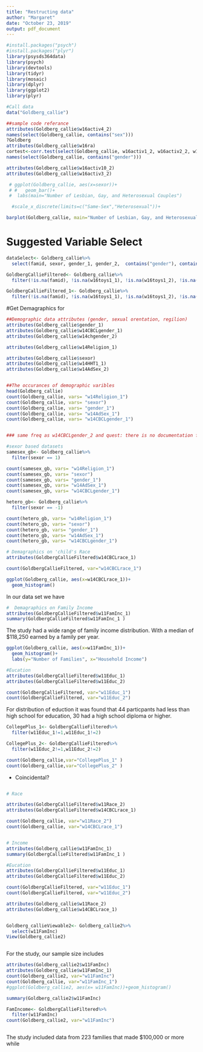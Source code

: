 ```yaml
---
title: "Restructing data"
author: "Margaret"
date: "October 23, 2019"
output: pdf_document
---
```


```r
#install.packages("psych")
#install.packages("plyr")
library(psysds364data)
library(psych)
library(devtools)
library(tidyr)
library(mosaic)
library(dplyr)
library(ggplot2)
library(plyr)
```


```r
#Call data
data("Goldberg_callie")

##sample code referance
attributes(Goldberg_callie$w16activ4_2)
names(select(Goldberg_callie, contains("sex")))
?Goldberg
attributes(Goldberg_callie$w16ra)
cortest<-corr.test(select(Goldberg_callie, w16activ1_2, w16activ2_2, w16activ3_2,w16activ4_2, w16activ5_2, w16activ6_2, w16activ7_2, w16activ8_2,w16activ9_2, w16activ10_2, w16activ11_2))$r
names(select(Goldberg_callie, contains("gender")))

attributes(Goldberg_callie$w16activ10_2)
attributes(Goldberg_callie$w16activ3_2)

```


```r
 # ggplot(Goldberg_callie, aes(x=sexor))+
 # #   geom_bar()+
 #  labs(main="Number of Lesbian, Gay, and Heterosexual Couples")

  #scale_x_discrete(limits=c("Same-Sex","Heterosexual"))+

barplot(Goldberg_callie, main="Number of Lesbian, Gay, and Heterosexual Couples", xlab= "Sexual Orientation",ylab="Number of Couples")


```


# Suggested Variable Select
```r
dataSelect<- Goldberg_callie%>%
  select(famid, sexor, gender_1, gender_2,  contains("gender"), contains("w16toys"), contains("14hht"), contains("14chcare"),w14CBCLrace_1,w14CBCLrace_2,  contains("w12Gay"), contains("edu"), w11FamInc_1,  contains("activ16"), contains("LGBTCI"), contains("w14CBCLrace_1"),contains("16HHT"),contains("16activ"))


```


```r
GoldbergCallieFiltered<- Goldberg_callie%>% 
  filter(!is.na(famid), !is.na(w16toys1_1), !is.na(w16toys1_2), !is.na(w16toys2_1), !is.na(w16toys3_1), !is.na(w16toys4_1), !is.na(w16toys5_1), !is.na(w16toys6_1), !is.na(w16toys7_1), !is.na(w16toys2_1), !is.na(w16toys2_2), !is.na(w16toys3_2), !is.na(w16toys4_2), !is.na(w16toys5_2), !is.na(w16toys6_2), !is.na(w16toys7_2) , !is.na(w16toys5_2), !is.na(w16activ1_1),!is.na(w16activ2_1),!is.na(w16activ3_1), !is.na(w16activ4_1), !is.na(w16activ5_1), !is.na(w16activ6_1), !is.na(w16activ7_1), !is.na(w16activ8_1), !is.na(w16activ9_1))

GoldbergCallieFiltered_1<- Goldberg_callie%>% 
  filter(!is.na(famid), !is.na(w16toys1_1), !is.na(w16toys1_2), !is.na(w16toys2_1), !is.na(w16toys3_1), !is.na(w16toys4_1), !is.na(w16toys5_1), !is.na(w16toys6_1), !is.na(w16toys7_1), !is.na(w16toys2_1), !is.na(w16toys2_2), !is.na(w16toys3_2), !is.na(w16toys4_2), !is.na(w16toys5_2), !is.na(w16toys6_2), !is.na(w16toys7_2) , !is.na(w16toys5_2), !is.na(w16activ1_1),!is.na(w16activ2_1),!is.na(w16activ3_1), !is.na(w16activ4_1), !is.na(w16activ5_1), !is.na(w16activ6_1), !is.na(w16activ7_1), !is.na(w16activ8_1), !is.na(w16activ9_1), !is.na(w14HHT1_1), !is.na(w14HHT2_1), !is.na(w14HHT3_1),!is.na(w14HHT4_1), !is.na(w14HHT5_1), !is.na(w14HHT6_1), !is.na(w14HHT7_1), !is.na(w14HHT8_1),!is.na(w14HHT9_1), !is.na(w14HHT10_1),!is.na(w14HHT11_1), !is.na(w14HHT12_1), !is.na(w14HHT13_1))

```



#Get Demagraphics for 

```r
##Demographic data attributes (gender, sexual orentation, regilion)
attributes(Goldberg_callie$gender_1)
attributes(Goldberg_callie$w14CBCLgender_1)
attributes(Goldberg_callie$w14chgender_2)

attributes(Goldberg_callie$w14Religion_1)

attributes(Goldberg_callie$sexor)
attributes(Goldberg_callie$w14HHT1_1)
attributes(Goldberg_callie$w14AdSex_2)


##The occurances of demographic varibles
head(Goldberg_callie)
count(Goldberg_callie, vars= "w14Religion_1")
count(Goldberg_callie, vars= "sexor")
count(Goldberg_callie, vars= "gender_1")
count(Goldberg_callie, vars= "w14AdSex_1")
count(Goldberg_callie, vars= "w14CBCLgender_1") 


### same freq as w14CBCLgender_2 and quest: there is no documentation for what 3,5, and 22 mean

#sexor based datasets
samesex_gb<- Goldberg_callie%>%
  filter(sexor == 1)

count(samesex_gb, vars= "w14Religion_1")
count(samesex_gb, vars= "sexor")
count(samesex_gb, vars= "gender_1")
count(samesex_gb, vars= "w14AdSex_1")
count(samesex_gb, vars= "w14CBCLgender_1") 

hetero_gb<- Goldberg_callie%>%
  filter(sexor == -1)

count(hetero_gb, vars= "w14Religion_1")
count(hetero_gb, vars= "sexor")
count(hetero_gb, vars= "gender_1")
count(hetero_gb, vars= "w14AdSex_1")
count(hetero_gb, vars= "w14CBCLgender_1") 


```





```r
# Demagraphics on 'child's Race
attributes(GoldbergCallieFiltered$w14CBCLrace_1)

count(GoldbergCallieFiltered, var="w14CBCLrace_1")

```


```r
ggplot(Goldberg_callie, aes(x=w14CBCLrace_1))+
  geom_histogram()


```


In our data set we have 
```r

#  Demagraphics on Family Income
attributes(GoldbergCallieFiltered$w11FamInc_1)
summary(GoldbergCallieFiltered$w11FamInc_1 )

```

The study had a wide range of family income distribution. With a median of $118,250 earned by a family per year.

```r
ggplot(Goldberg_callie, aes(x=w11FamInc_1))+
  geom_histogram()+
  labs(y="Number of Families", x="Household Income")


```




```r

#Eucation
attributes(GoldbergCallieFiltered$w11Educ_1)
attributes(GoldbergCallieFiltered$w11Educ_2)

count(GoldbergCallieFiltered, var="w11Educ_1")
count(GoldbergCallieFiltered, var="w11Educ_2")


```
For distribution of eduction it was found that 44 particpants had less than high school for education, 30 had a high school diploma or higher.

```r
CollegePlus_1<- GoldbergCallieFiltered%>%
  filter(w11Educ_1!=1,w11Educ_1!=2)

CollegePlus_2<- GoldbergCallieFiltered%>%
  filter(w11Educ_2!=1,w11Educ_2!=2)

```


```r
count(Goldberg_callie,var="CollegePlus_1" )
count(Goldberg_callie,var="CollegePlus_2" )

```

* Coincidental?

```r


```


```r
# Race

attributes(GoldbergCallieFiltered$w11Race_2)
attributes(GoldbergCallieFiltered$w14CBCLrace_1)

count(Goldberg_callie, var="w11Race_2")
count(Goldberg_callie, var="w14CBCLrace_1")


# Income
attributes(Goldberg_callie$w11FamInc_1)
summary(GoldbergCallieFiltered$w11FamInc_1 )

#Eucation
attributes(GoldbergCallieFiltered$w11Educ_1)
attributes(GoldbergCallieFiltered$w11Educ_2)

count(GoldbergCallieFiltered, var="w11Educ_1")
count(GoldbergCallieFiltered, var="w11Educ_2")

attributes(Goldberg_callie$w11Race_2)
attributes(Goldberg_callie$w14CBCLrace_1)


Goldberg_callieViewable2<- Goldberg_callie2%>%
  select(w11FamInc)
View(Goldberg_callie2)



```


For the study, our sample size includes 
```r
attributes(Goldberg_callie2$w11FamInc)
attributes(Goldberg_callie$w11FamInc_1)
count(Goldberg_callie2, var="w11FamInc")
count(Goldberg_callie, var="w11FamInc_1")
#ggplot(Goldberg_callie2, aes(x= w11FamInc))+geom_histogram()

summary(Goldberg_callie2$w11FamInc)

```




```r
FamIncome<- GoldbergCallieFiltered%>%
  filter(w11FamInc)
count(Goldberg_callie2, var="w11FamInc")


```


```r


```















The study included data from 223 families that made $100,000 or more while 







